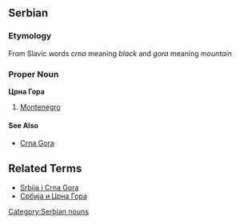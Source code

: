 ==Serbian==
===Etymology===
From Slavic words ''crna'' meaning ''black'' and ''gora'' meaning ''mountain''
===Proper Noun===
'''Црна Гора'''
#[[Montenegro]]
====See Also====
*[[Crna Gora]]
==Related Terms==
*[[Srbija i Crna Gora]]
*[[Србија и Црна Гора]]
[[Category:Serbian nouns]]